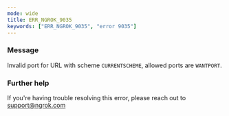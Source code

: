 ```yaml
---
mode: wide
title: ERR_NGROK_9035
keywords: ["ERR_NGROK_9035", "error 9035"]
---
```



### Message

Invalid port for URL with scheme `CURRENTSCHEME`, allowed ports are `WANTPORT`.

<ErrorDetails />

### Further help

If you're having trouble resolving this error, please reach out to [support@ngrok.com](mailto:support@ngrok.com?subject=Help%20with%20ERR_NGROK_9035)
